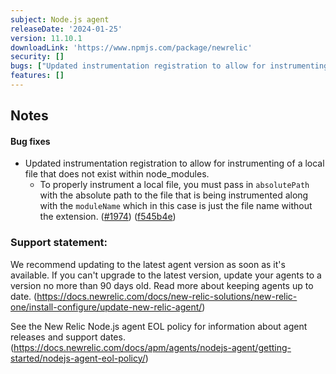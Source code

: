 ```yaml
---
subject: Node.js agent
releaseDate: '2024-01-25'
version: 11.10.1
downloadLink: 'https://www.npmjs.com/package/newrelic'
security: []
bugs: ["Updated instrumentation registration to allow for instrumenting of a local file that does not exist within node_modules."]
features: []
---
```


## Notes

#### Bug fixes

* Updated instrumentation registration to allow for instrumenting of a local file that does not exist within node_modules. 
  * To properly instrument a local file, you must pass in `absolutePath` with the absolute path to the file that is being instrumented along with the `moduleName` which in this case is just the file name without the extension. ([#1974](https://github.com/newrelic/node-newrelic/pull/1974)) ([f545b4e](https://github.com/newrelic/node-newrelic/commit/f545b4ebc3394f0a7179a51e156c6df28896edf0))


### Support statement:

We recommend updating to the latest agent version as soon as it's available. If you can't upgrade to the latest version, update your agents to a version no more than 90 days old. Read more about keeping agents up to date. (https://docs.newrelic.com/docs/new-relic-solutions/new-relic-one/install-configure/update-new-relic-agent/)

See the New Relic Node.js agent EOL policy for information about agent releases and support dates. (https://docs.newrelic.com/docs/apm/agents/nodejs-agent/getting-started/nodejs-agent-eol-policy/)
